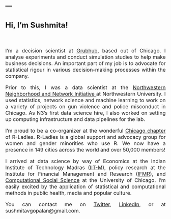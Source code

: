 ---
---
<font size="3">

## **Hi, I'm Sushmita!**
</br>
<p align="justify">
I'm a decision scientist at <a href="https://www.grubhub.com/lets-eat"> Grubhub</a>, based out of Chicago. I analyse experiments and conduct simulation studies to help make business decisions. An important part of my job is to advocate for statistical rigour in various decision-making processes within the company.
</p>
<p align="justify">
Prior to this, I was a data scientist at the <a href="https://sites.northwestern.edu/n3lab/about/"> Northwestern Neighborhood and Network Initiative </a> at Northwestern University. I used statistics, network science and machine learning to work on a variety of projects on gun violence and police misconduct in Chicago. As N3's first data science hire, I also worked on setting up computing infrastructure and data pipelines for the lab.  
</p>
<p align="justify">
I'm proud to be a co-organizer at the wonderful <a href = "https://rladieschicago.org/"> Chicago chapter</a> of R-Ladies. R-Ladies is a global support and advocacy group for women and gender minorities who use R. We now have a presence in 149 cities across the world and over 50,000 members!
</p>
<p align="justify">
I arrived at data science by way of Economics at the Indian Institute of Technology Madras (<a href = 'https://www.iitm.ac.in/'>IIT-M</a>), policy research at the Institute for Financial Management and Research (<a href='http://ifmrlead.org/'>IFMR</a>), and <a href='https://macss.uchicago.edu/'>Computational Social Science</a> at the University of Chicago. I'm easily excited by the application of statistical and computational methods in public health, media and popular culture. 
</p>
<p align="justify">
You can contact me on <a href='https://twitter.com/SushGopalan'> Twitter</a>, <a href='https://www.linkedin.com/in/sushmita-v-gopalan-280010a4/'> LinkedIn</a>, or at sushmitavgopalan@gmail.com.
</p>

<br /><br /><br /><br /><br /><br /><br /><br /><br /><br /><br /><br /><br /><br /><br /><br /><br /><br /><br /><br /><br /><br /><br /><br /><br/>
<br /><br /><br /><br /><br /><br /><br /><br /><br /><br /><br /><br /><br /><br /><br /><br /><br /><br /><br /><br /><br /><br /><br /><br /><br/>
<br /><br /><br /><br /><br /><br /><br /><br /><br /><br /><br /><br /><br /><br /><br /><br /><br /><br /><br /><br /><br /><br /><br /><br /><br/>